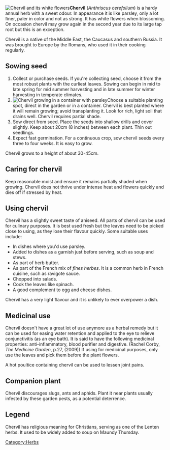 [[File:Chervilwhiteflowers.png|thumb|Chervil and its white flowers]]'''Chervil''' (''Anthriscus cerefolium'') is a hardy annual herb with a sweet odour. In appearance it is like parsley, only a lot finer, paler in color and not as strong. It has white flowers when blossoming. On occasion chervil may grow again in the second year due to its large tap root but this is an exception.

Chervil is a native of the Middle East, the Caucasus and southern Russia. It was brought to Europe by the Romans, who used it in their cooking regularly.


== Sowing seed ==
# Collect or purchase seeds. If you're collecting seed, choose it from the most robust plants with the curliest leaves. Sowing can begin in mid to late spring for mid summer harvesting and in late summer for winter harvesting in temperate climates.
# [[File:Chervilinpot.png|thumb|Chervil growing in a container with parsley]]Choose a suitable planting spot, direct in the garden or in a container. Chervil is best planted where it will remain growing; avoid transplanting it. Look for rich, light soil that drains well. Chervil requires partial shade.
# Sow direct from seed. Place the seeds into shallow drills and cover slightly. Keep about 20cm (8 inches) between each plant. Thin out seedlings.
# Expect fast germination. For a continuous crop, sow chervil seeds every three to four weeks. It is easy to grow.

Chervil grows to a height of about 30-45cm.

== Caring for chervil ==
Keep reasonable moist and ensure it remains partially shaded when growing. Chervil does not thrive under intense heat and flowers quickly and dies off if stressed by heat.

== Using chervil ==
Chervil has a slightly sweet taste of aniseed. All parts of chervil can be used for culinary purposes. It is best used fresh but the leaves need to be picked close to using, as they lose their flavour quickly. Some suitable uses include:
* In dishes where you'd use parsley.
* Added to dishes as a garnish just before serving, such as soup and stews.
* As part of herb butter.
* As part of the French mix of ''fines herbes''. It is a common herb in French cuisine, such as ravigote sauce.
* Chopped into salads.
* Cook the leaves like spinach.
* A good complement to egg and cheese dishes.

Chervil has a very light flavour and it is unlikely to ever overpower a dish.

== Medicinal use ==
Chervil doesn't have a great lot of use anymore as a herbal remedy but it can be used for easing water retention and applied to the eye to relieve conjunctivitis (as an eye bath). It is said to have the following medicinal properties: anti-inflammatory, blood purifier and digestive. (Rachel Corby, ''The Medicine Garden'', p.27, (2009)) If using for medicinal purposes, only use the leaves and pick them before the plant flowers.

A hot poultice containing chervil can be used to lessen joint pains.

== Companion plant ==
Chervil discourages slugs, ants and aphids. Plant it near plants usually infested by these garden pests, as a potential deterrence.

== Legend ==
Chervil has religious meaning for Christians, serving as one of the Lenten herbs. It used to be widely added to soup on Maundy Thursday.

[[Category:Herbs]]